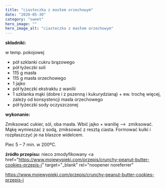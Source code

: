 ```yaml
---
title: "ciasteczka z masłem orzechowym"
date: "2020-05-30"
category: "sweet"
hero_image: ""
hero_image_alt: "ciasteczka z masłem orzechowym"
---
```


<!--more ... -->

<strong>składniki:</strong>

w temp. pokojowej

<ul>
  <li>pół szklanki cukru brązowego</li>
  <li>pół łyżeczki soli</li>
  <li>115 g masła</li>
  <li>115 g masła orzechowego</li>
  <li>1 jajko</li>
  <li>pół łyżeczki ekstraktu z wanilii</li>
  <li>
    1 szklanka mąki (dobre i z pszenną i kukurydzianą) + ew. trochę więcej,
    zależy od konsystencji masła orzechowego
  </li>
  <li>pół łyżeczki sody oczyszczonej</li>
</ul>
<strong>wykonanie:</strong>

Zmiksować cukier, sól, oba masła. Wbić jajko + wanilię --&gt;  zmiksować. Mąkę wymieszać z sodą, zmiksować z resztą ciasta. Formować kulki i rozpłaszczyć je na blaszce widelcem.

Piec 5 – 7 min. w 200ºC.

<strong>źródło przepisu:</strong> nieco zmodyfikowany <a
  href="https://www.mojewypieki.com/przepis/crunchy-peanut-butter-cookies-przepis-i"
  target="_blank"
  rel="noopener noreferrer"
>
  https://www.mojewypieki.com/przepis/crunchy-peanut-butter-cookies-przepis-i
</a>
